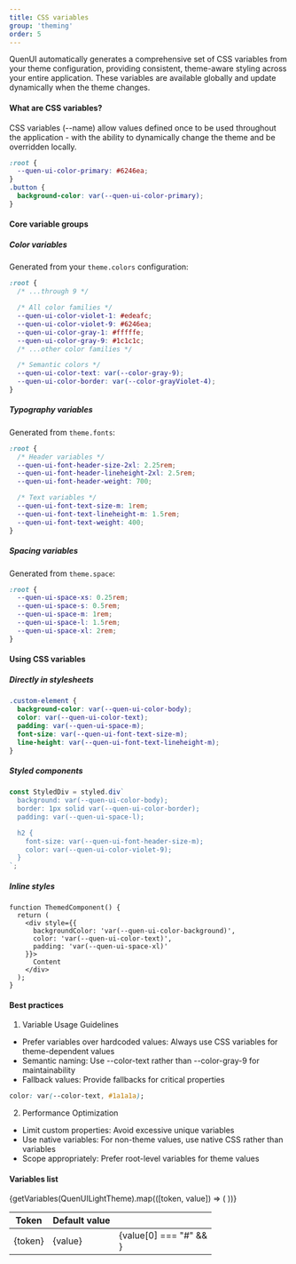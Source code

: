 ```yaml
---
title: CSS variables
group: 'theming'
order: 5
---
```



QuenUI automatically generates a comprehensive set of CSS variables from your theme configuration, providing consistent, theme-aware styling across your entire application. These variables are available globally and update dynamically when the theme changes.

#### What are CSS variables?


CSS variables (--name) allow values defined once to be used throughout the application - with the ability to dynamically change the theme and be overridden locally.

```css
:root {
  --quen-ui-color-primary: #6246ea;
}
.button {
  background-color: var(--quen-ui-color-primary);
}
```

#### Core variable groups

##### Color variables
Generated from your `theme.colors` configuration:

```css
:root {
  /* ...through 9 */

  /* All color families */
  --quen-ui-color-violet-1: #edeafc;
  --quen-ui-color-violet-9: #6246ea;
  --quen-ui-color-gray-1: #fffffe;
  --quen-ui-color-gray-9: #1c1c1c;
  /* ...other color families */

  /* Semantic colors */
  --quen-ui-color-text: var(--color-gray-9);
  --quen-ui-color-border: var(--color-grayViolet-4);
}
```

##### Typography variables

Generated from `theme.fonts`:

```css
:root {
  /* Header variables */
  --quen-ui-font-header-size-2xl: 2.25rem;
  --quen-ui-font-header-lineheight-2xl: 2.5rem;
  --quen-ui-font-header-weight: 700;

  /* Text variables */
  --quen-ui-font-text-size-m: 1rem;
  --quen-ui-font-text-lineheight-m: 1.5rem;
  --quen-ui-font-text-weight: 400;
}
```

##### Spacing variables

Generated from `theme.space`:

```css
:root {
  --quen-ui-space-xs: 0.25rem;
  --quen-ui-space-s: 0.5rem;
  --quen-ui-space-m: 1rem;
  --quen-ui-space-l: 1.5rem;
  --quen-ui-space-xl: 2rem;
}
```

#### Using CSS variables

##### Directly in stylesheets

```css
.custom-element {
  background-color: var(--quen-ui-color-body);
  color: var(--quen-ui-color-text);
  padding: var(--quen-ui-space-m);
  font-size: var(--quen-ui-font-text-size-m);
  line-height: var(--quen-ui-font-text-lineheight-m);
}
```

##### Styled components

```ts
const StyledDiv = styled.div`
  background: var(--quen-ui-color-body);
  border: 1px solid var(--quen-ui-color-border);
  padding: var(--quen-ui-space-l);

  h2 {
    font-size: var(--quen-ui-font-header-size-m);
    color: var(--quen-ui-color-violet-9);
  }
`;
```

##### Inline styles

```tsx
function ThemedComponent() {
  return (
    <div style={{
      backgroundColor: 'var(--quen-ui-color-background)',
      color: 'var(--quen-ui-color-text)',
      padding: 'var(--quen-ui-space-xl)'
    }}>
      Content
    </div>
  );
}
```

#### Best practices

1. Variable Usage Guidelines
  - Prefer variables over hardcoded values: Always use CSS variables for theme-dependent values
  - Semantic naming: Use --color-text rather than --color-gray-9 for maintainability
  - Fallback values: Provide fallbacks for critical properties
```css
color: var(--color-text, #1a1a1a);
```

2. Performance Optimization
  - Limit custom properties: Avoid excessive unique variables
  - Use native variables: For non-theme values, use native CSS rather than variables
  - Scope appropriately: Prefer root-level variables for theme values


#### Variables list

<table>
  <thead>
  <tr>
    <th>Token</th>
    <th>Default value</th>
    <th></th>
  </tr>
  </thead>
  <tbody>
  {getVariables(QuenUILightTheme).map(([token, value]) => (
    <tr>
      <td>{token}</td>
      <td>{value}</td>
      <td>{value[0] === "#" && <div
        style={{ width: 50, height: "30px", background: value }}
      />}</td>
    </tr>
  ))}
  </tbody>
</table>
